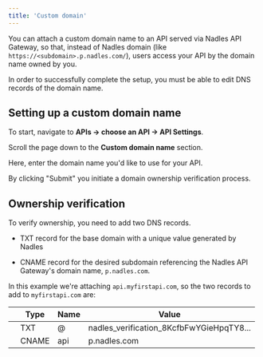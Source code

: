 ```yaml
---
title: 'Custom domain'
---
```


You can attach a custom domain name to an API served via Nadles API Gateway, so that, instead of Nadles domain (like `https://<subdomain>.p.nadles.com/`), users access your API by the domain name owned by you.

<Warning>
  In order to successfully complete the setup, you must be able to edit DNS records of the domain name.
</Warning>

## Setting up a custom domain name

<Accordion title="Short video" defaultOpen={false} icon="video" />

To start, navigate to **APIs → choose an API → API Settings**.

Scroll the page down to the **Custom domain name** section.

Here, enter the domain name you'd like to use for your API.

By clicking "Submit" you initiate a domain ownership verification process.

## Ownership verification

To verify ownership, you need to add two DNS records.

* TXT record for the base domain with a unique value generated by Nadles

* CNAME record for the desired subdomain referencing the Nadles API Gateway's domain name, `p.nadles.com`.

In this example we're attaching `api.myfirstapi.com`, so the two records to add to `myfirstapi.com` are:

|    | Type  | Name | Value                                      |
| :- | ----- | ---- | ------------------------------------------ |
|    | TXT   | @    | nadles\_verification\_8KcfbFwYGieHpqTY8... |
|    | CNAME | api  | p.nadles.com                               |